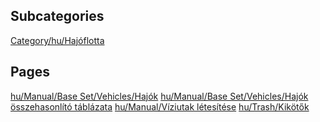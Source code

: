 
== Subcategories ==
[[Category/hu/Hajóflotta]]

== Pages ==
[[hu/Manual/Base Set/Vehicles/Hajók]]
[[hu/Manual/Base Set/Vehicles/Hajók összehasonlító táblázata]]
[[hu/Manual/Víziutak létesítése]]
[[hu/Trash/Kikötők]]
